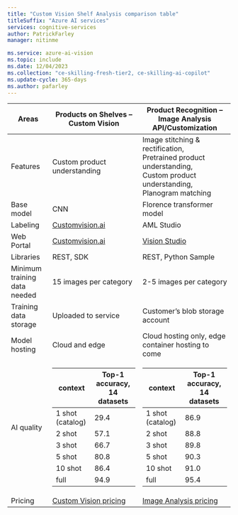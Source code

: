 ```yaml
---
title: "Custom Vision Shelf Analysis comparison table"
titleSuffix: "Azure AI services"
services: cognitive-services
author: PatrickFarley
manager: nitinme

ms.service: azure-ai-vision
ms.topic: include
ms.date: 12/04/2023
ms.collection: "ce-skilling-fresh-tier2, ce-skilling-ai-copilot"
ms.update-cycle: 365-days
ms.author: pafarley
---
```


|Areas | Products on Shelves – Custom Vision |Product Recognition – Image Analysis API/Customization |
|---|---|---|
|Features | Custom product understanding |Image stitching & rectification, </br>Pretrained product understanding, </br>Custom product understanding, </br>Planogram matching |  
|Base model |CNN |Florence transformer model|
|Labeling |[Customvision.ai](https://www.customvision.ai/) |AML Studio |
|Web Portal |[Customvision.ai](https://www.customvision.ai/) |[Vision Studio](https://portal.vision.cognitive.azure.com/gallery/featured) |
|Libraries |REST, SDK |REST, Python Sample |
|Minimum training data needed |15 images per category |2-5 images per category| 
|Training data storage |Uploaded to service |Customer’s blob storage account |
|Model hosting |Cloud and edge |Cloud hosting only, edge container hosting to come |
|AI quality| <table ><colgroup><col ><col ></colgroup><thead><tr><th>context</th><th>Top-1 accuracy, 14 datasets</th></tr></thead><tbody><tr><td>1 shot (catalog)</td><td>29.4</td></tr><tr><td>2 shot</td><td>57.1</td></tr><tr><td>3 shot</td><td>66.7</td></tr><tr><td>5 shot</td><td>80.8</td></tr><tr><td>10 shot</td><td>86.4</td></tr><tr><td>full</td><td>94.9</td></tr></tbody></table>| <table ><colgroup><col ><col ></colgroup><thead><tr><th>context</th><th>Top-1 accuracy, 14 datasets</th></tr></thead><tbody><tr><td>1 shot (catalog)</td><td>86.9</td></tr><tr><td>2 shot</td><td>88.8</td></tr><tr><td>3 shot</td><td>89.8</td></tr><tr><td>5 shot</td><td>90.3</td></tr><tr><td>10 shot</td><td>91.0</td></tr><tr><td>full</td><td>95.4</td></tr></tbody></table>|
| Pricing | [Custom Vision pricing](https://azure.microsoft.com/pricing/details/cognitive-services/custom-vision-service/) | [Image Analysis pricing](https://azure.microsoft.com/pricing/details/cognitive-services/computer-vision) |
